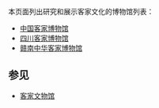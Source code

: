 {{disambig|Cat=五字建築物消歧義}}
本页面列出研究和展示客家文化的博物馆列表：
*[[中国客家博物馆|中国客家博物馆]]
*[[四川客家博物馆|四川客家博物馆]]
*[[赣南中华客家博物馆|赣南中华客家博物馆]]

==参见==
*[[客家文物馆|客家文物馆]]